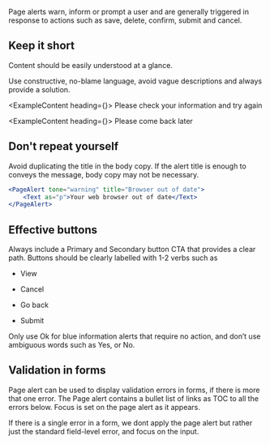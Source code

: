 Page alerts warn, inform or prompt a user and are generally triggered in response to actions such as save, delete, confirm, submit and cancel.

## Keep it short

Content should be easily understood at a glance.

Use constructive, no-blame language, avoid vague descriptions and always provide a solution.

<ExampleContent heading={<DoHeading />}>
	<PageAlert tone="error" title="We can't find an account with those details">
		<Text as="p">Please check your information and try again</Text>
	</PageAlert>
</ExampleContent>

<ExampleContent heading={<DontHeading />}>
	<PageAlert tone="error" title="You have entered the wrong information">
		<Text as="p">Please come back later</Text>
	</PageAlert>
</ExampleContent>

## Don't repeat yourself

Avoid duplicating the title in the body copy. If the alert title is enough to conveys the message, body copy may not be necessary.

```jsx live
<PageAlert tone="warning" title="Browser out of date">
	<Text as="p">Your web browser out of date</Text>
</PageAlert>
```

## Effective buttons

Always include a Primary and Secondary button CTA that provides a clear path.
Buttons should be clearly labelled with 1-2 verbs such as

- View

- Cancel

- Go back

- Submit

Only use Ok for blue information alerts that require no action, and don’t use ambiguous words such as Yes, or No.

## Validation in forms

Page alert can be used to display validation errors in forms, if there is more that one error. The Page alert contains a bullet list of links as TOC to all the errors below. Focus is set on the page alert as it appears.

If there is a single error in a form, we dont apply the page alert but rather just the standard field-level error, and focus on the input.
